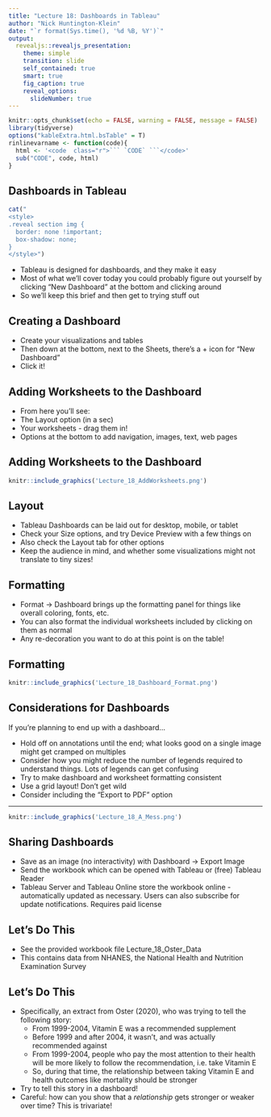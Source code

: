 ```yaml
---
title: "Lecture 18: Dashboards in Tableau"
author: "Nick Huntington-Klein"
date: "`r format(Sys.time(), '%d %B, %Y')`"
output:   
  revealjs::revealjs_presentation:
    theme: simple
    transition: slide
    self_contained: true
    smart: true
    fig_caption: true
    reveal_options:
      slideNumber: true
---
```


```r
knitr::opts_chunk$set(echo = FALSE, warning = FALSE, message = FALSE)
library(tidyverse)
options("kableExtra.html.bsTable" = T)
rinlinevarname <- function(code){
  html <- '<code  class="r">``` `CODE` ```</code>'
  sub("CODE", code, html)
}
```


## Dashboards in Tableau

```r
cat("
<style>
.reveal section img {
  border: none !important;
  box-shadow: none;
}
</style>")
```

- Tableau is designed for dashboards, and they make it easy
- Most of what we'll cover today you could probably figure out yourself by clicking "New Dashboard" at the bottom and clicking around
- So we'll keep this brief and then get to trying stuff out

## Creating a Dashboard

- Create your visualizations and tables
- Then down at the bottom, next to the Sheets, there's a + icon for "New Dashboard"
- Click it!

## Adding Worksheets to the Dashboard

- From here you'll see:
- The Layout option (in a sec)
- Your worksheets - drag them in!
- Options at the bottom to add navigation, images, text, web pages

## Adding Worksheets to the Dashboard

```r
knitr::include_graphics('Lecture_18_AddWorksheets.png')
```

## Layout

- Tableau Dashboards can be laid out for desktop, mobile, or tablet
- Check your Size options, and try Device Preview with a few things on
- Also check the Layout tab for other options
- Keep the audience in mind, and whether some visualizations might not translate to tiny sizes!

## Formatting

- Format $\rightarrow$ Dashboard brings up the formatting panel for things like overall coloring, fonts, etc.
- You can also format the individual worksheets included by clicking on them as normal
- Any re-decoration you want to do at this point is on the table!

## Formatting

```r
knitr::include_graphics('Lecture_18_Dashboard_Format.png')
```

## Considerations for Dashboards

If you're planning to end up with a dashboard...

- Hold off on annotations until the end; what looks good on a single image might get cramped on multiples
- Consider how you might reduce the number of legends required to understand things. Lots of legends can get confusing
- Try to make dashboard and worksheet formatting consistent
- Use a grid layout! Don't get wild
- Consider including the "Export to PDF" option

---

```r
knitr::include_graphics('Lecture_18_A_Mess.png')
```

## Sharing Dashboards

- Save as an image (no interactivity) with Dashboard $\rightarrow$ Export Image
- Send the workbook which can be opened with Tableau or (free) Tableau Reader
- Tableau Server and Tableau Online store the workbook online - automatically updated as necessary. Users can also subscribe for update notifications. Requires paid license

## Let's Do This

- See the provided workbook file Lecture_18_Oster_Data
- This contains data from NHANES, the National Health and Nutrition Examination Survey

## Let's Do This

- Specifically, an extract from Oster (2020), who was trying to tell the following story:
    - From 1999-2004, Vitamin E was a recommended supplement
    - Before 1999 and after 2004, it wasn't, and was actually recommended against
    - From 1999-2004, people who pay the most attention to their health will be more likely to follow the recommendation, i.e. take Vitamin E
    - So, during that time, the relationship between taking Vitamin E and health outcomes like mortality should be stronger
- Try to tell this story in a dashboard!
- Careful: how can you show that a *relationship* gets stronger or weaker over time? This is trivariate!